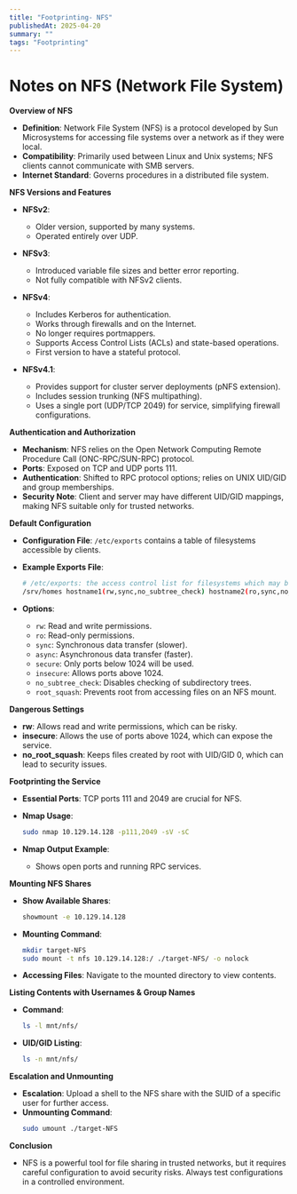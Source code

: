 ```yaml
---
title: "Footprinting- NFS"
publishedAt: 2025-04-20
summary: ""
tags: "Footprinting"
---
```


# Notes on NFS (Network File System)

**Overview of NFS**

- **Definition**: Network File System (NFS) is a protocol developed by Sun Microsystems for accessing file systems over a network as if they were local.
- **Compatibility**: Primarily used between Linux and Unix systems; NFS clients cannot communicate with SMB servers.
- **Internet Standard**: Governs procedures in a distributed file system.

**NFS Versions and Features**

- **NFSv2**:
  - Older version, supported by many systems.
  - Operated entirely over UDP.

- **NFSv3**:
  - Introduced variable file sizes and better error reporting.
  - Not fully compatible with NFSv2 clients.

- **NFSv4**:
  - Includes Kerberos for authentication.
  - Works through firewalls and on the Internet.
  - No longer requires portmappers.
  - Supports Access Control Lists (ACLs) and state-based operations.
  - First version to have a stateful protocol.

- **NFSv4.1**:
  - Provides support for cluster server deployments (pNFS extension).
  - Includes session trunking (NFS multipathing).
  - Uses a single port (UDP/TCP 2049) for service, simplifying firewall configurations.

**Authentication and Authorization**

- **Mechanism**: NFS relies on the Open Network Computing Remote Procedure Call (ONC-RPC/SUN-RPC) protocol.
- **Ports**: Exposed on TCP and UDP ports 111.
- **Authentication**: Shifted to RPC protocol options; relies on UNIX UID/GID and group memberships.
- **Security Note**: Client and server may have different UID/GID mappings, making NFS suitable only for trusted networks.

**Default Configuration**

- **Configuration File**: `/etc/exports` contains a table of filesystems accessible by clients.
- **Example Exports File**:
  ```bash
  # /etc/exports: the access control list for filesystems which may be exported
  /srv/homes hostname1(rw,sync,no_subtree_check) hostname2(ro,sync,no_subtree_check)
  ```

- **Options**:
  - `rw`: Read and write permissions.
  - `ro`: Read-only permissions.
  - `sync`: Synchronous data transfer (slower).
  - `async`: Asynchronous data transfer (faster).
  - `secure`: Only ports below 1024 will be used.
  - `insecure`: Allows ports above 1024.
  - `no_subtree_check`: Disables checking of subdirectory trees.
  - `root_squash`: Prevents root from accessing files on an NFS mount.

**Dangerous Settings**

- **rw**: Allows read and write permissions, which can be risky.
- **insecure**: Allows the use of ports above 1024, which can expose the service.
- **no_root_squash**: Keeps files created by root with UID/GID 0, which can lead to security issues.

**Footprinting the Service**

- **Essential Ports**: TCP ports 111 and 2049 are crucial for NFS.
- **Nmap Usage**:
  ```bash
  sudo nmap 10.129.14.128 -p111,2049 -sV -sC
  ```

- **Nmap Output Example**:
  - Shows open ports and running RPC services.

**Mounting NFS Shares**

- **Show Available Shares**:
  ```bash
  showmount -e 10.129.14.128
  ```

- **Mounting Command**:
  ```bash
  mkdir target-NFS
  sudo mount -t nfs 10.129.14.128:/ ./target-NFS/ -o nolock
  ```

- **Accessing Files**: Navigate to the mounted directory to view contents.

**Listing Contents with Usernames & Group Names**

- **Command**:
  ```bash
  ls -l mnt/nfs/
  ```

- **UID/GID Listing**:
  ```bash
  ls -n mnt/nfs/
  ```

**Escalation and Unmounting**

- **Escalation**: Upload a shell to the NFS share with the SUID of a specific user for further access.
- **Unmounting Command**:
  ```bash
  sudo umount ./target-NFS
  ```

**Conclusion**

- NFS is a powerful tool for file sharing in trusted networks, but it requires careful configuration to avoid security risks. Always test configurations in a controlled environment.